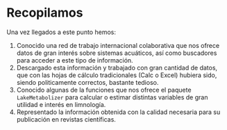 # Recopilamos

Una vez llegados a este punto hemos:

  1. Conocido una red de trabajo internacional colaborativa que nos ofrece datos de gran interés sobre sistemas acuáticos, así como buscadores para acceder a este tipo de información. 
  2. Descargado esta información y trabajado con gran cantidad de datos, que con las hojas de cálculo tradicionales (Calc o Excel) hubiera sido, siendo politicamente correctos, bastante tedioso.
  3. Conocido algunas de la funciones que nos ofrece el paquete `LakeMetabolizer` para calcular o estimar distintas variables de gran utilidad e interés en limnología.
  4. Representado la información obtenida con la calidad necesaria para su publicación en revistas científicas.